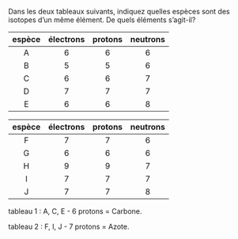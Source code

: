 :::::: {.Exercise-container}
::: {.Exercise data-latex=""}

Dans les deux tableaux suivants, indiquez quelles espèces sont des isotopes d'un même élément. De quels éléments s'agit-il?

:::

| espèce | électrons | protons | neutrons |
| :----: | :-------: | :-----: | :------: |
|    A   |     6     |    6    |     6    |
|    B   |     5     |    5    |     6    |
|    C   |     6     |    6    |     7    |
|    D   |     7     |    7    |     7    |
|    E   |     6     |    6    |     8    |


| espèce | électrons | protons | neutrons |
| :----: | :-------: | :-----: | :------: |
|    F   |     7     |    7    |     6    |
|    G   |     6     |    6    |     6    |
|    H   |     9     |    9    |     7    |
|    I   |     7     |    7    |     7    |
|    J   |     7     |    7    |     8    |

::::::

::: {.Answer data-latex=""}

tableau 1 : A, C, E - 6 protons = Carbone.

tableau 2 : F, I, J - 7 protons = Azote.

\newpage

:::
